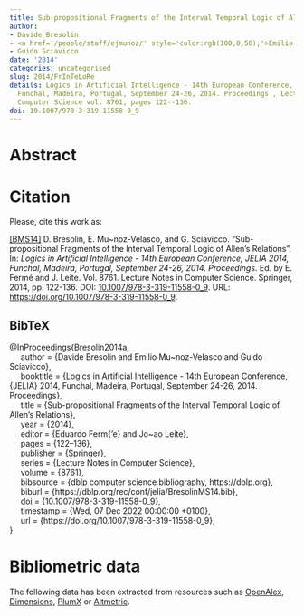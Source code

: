 ```yaml
---
title: Sub-propositional Fragments of the Interval Temporal Logic of Allen's Relations
author:
- Davide Bresolin
- <a href='/people/staff/ejmunoz/' style='color:rgb(100,0,50);'>Emilio Muñoz Velasco</a>
- Guido Sciavicco
date: '2014'
categories: uncategorised
slug: 2014/FrInTeLoRe
details: Logics in Artificial Intelligence - 14th European Conference, {JELIA} 2014,
  Funchal, Madeira, Portugal, September 24-26, 2014. Proceedings , Lecture Notes in
  Computer Science vol. 8761, pages 122--136.
doi: 10.1007/978-3-319-11558-0_9
---
```




# Abstract










# Citation
Please, cite this work as:


<a name=bib-Bresolin2014a></a>[[BMS14]](#cite-Bresolin2014a) D. Bresolin, E. Mu~noz-Velasco, and G. Sciavicco. “Sub-propositional Fragments of the Interval Temporal Logic of Allen's Relations”. In: _Logics in Artificial Intelligence - 14th European Conference, JELIA 2014, Funchal, Madeira, Portugal, September 24-26, 2014. Proceedings_. Ed. by E. Fermé and J. Leite. Vol. 8761. Lecture Notes in Computer Science. Springer, 2014, pp. 122-136. DOI: [10.1007/978-3-319-11558-0\_9](https://doi.org/10.1007%2F978-3-319-11558-0%5C_9). URL: [https://doi.org/10.1007/978-3-319-11558-0\_9](https://doi.org/10.1007/978-3-319-11558-0\_9).

::: {.callout-note appearance="minimal" collapse=true}

## BibTeX

@InProceedings{Bresolin2014a,<br>&nbsp;&nbsp;&nbsp;&nbsp;  author = {Davide Bresolin and Emilio Mu~noz-Velasco and Guido Sciavicco},<br>&nbsp;&nbsp;&nbsp;&nbsp;  booktitle = {Logics in Artificial Intelligence - 14th European Conference, {JELIA} 2014, Funchal, Madeira, Portugal, September 24-26, 2014. Proceedings},<br>&nbsp;&nbsp;&nbsp;&nbsp;  title = {Sub-propositional Fragments of the Interval Temporal Logic of Allen's Relations},<br>&nbsp;&nbsp;&nbsp;&nbsp;  year = {2014},<br>&nbsp;&nbsp;&nbsp;&nbsp;  editor = {Eduardo Ferm{\a'e} and Jo~ao Leite},<br>&nbsp;&nbsp;&nbsp;&nbsp;  pages = {122--136},<br>&nbsp;&nbsp;&nbsp;&nbsp;  publisher = {Springer},<br>&nbsp;&nbsp;&nbsp;&nbsp;  series = {Lecture Notes in Computer Science},<br>&nbsp;&nbsp;&nbsp;&nbsp;  volume = {8761},<br>&nbsp;&nbsp;&nbsp;&nbsp;  bibsource = {dblp computer science bibliography, https://dblp.org},<br>&nbsp;&nbsp;&nbsp;&nbsp;  biburl = {https://dblp.org/rec/conf/jelia/BresolinMS14.bib},<br>&nbsp;&nbsp;&nbsp;&nbsp;  doi = {10.1007/978-3-319-11558-0\_9},<br>&nbsp;&nbsp;&nbsp;&nbsp;  timestamp = {Wed, 07 Dec 2022 00:00:00 +0100},<br>&nbsp;&nbsp;&nbsp;&nbsp;  url = {https://doi.org/10.1007/978-3-319-11558-0\_9},<br>}

:::



# Bibliometric data


The following data has been extracted from resources such as [OpenAlex](https://openalex.org/), [Dimensions](https://app.dimensions.ai/), [PlumX](https://www.elsevier.com/insights/metrics/plumx) or [Altmetric](https://www.altmetric.com/).

<div style="display: flex; justify-content: center; align-items: center; height: 100%;">
<span class="__dimensions_badge_embed__" data-doi="10.1007/978-3-319-11558-0_9" data-legend="always"></span></div><script async src="https://badge.dimensions.ai/badge.js" charset="utf-8"></script>

<div style="display: flex; justify-content: center; align-items: center; height: 100%;">
<a href="https://plu.mx/plum/a/?doi=10.1007/978-3-319-11558-0_9" class="plumx-details" data-site="plum" data-hide-when-empty="true">Sub-propositional Fragments of the Interval Temporal Logic of Allen's Relations</a></div>

<div style="display: flex; justify-content: center; align-items: center; height: 100%;">
<script type="text/javascript" src="https://d1bxh8uas1mnw7.cloudfront.net/assets/embed.js"></script><div data-badge-type="medium-donut" class="altmetric-embed" data-badge-details="right" data-doi="10.1007/978-3-319-11558-0_9"></div></div>


## Cites

The following graph plots the number of cites received by this work from its publication, on a yearly basis.

```r
#| echo: false
#| results: asis
#| warning: false
#| message: false
source(here::here('scripts', 'manage_publications.R'))
df <- readRDS('citation_history.rds')
plot_citation_history(df)
```



## Papers citing this work

The following is a non-exhaustive list of papers that cite this work:


<a name=bib-Artale_2015></a>[[1]](#cite-Artale_2015) A. Artale, R. Kontchakov, V. Ryzhikov, et al. “Tractable Interval Temporal Propositional and Description Logics”. In: _Proceedings of the AAAI Conference on Artificial Intelligence_ 29.1 (Feb. 2015). ISSN: 2159-5399. DOI: [10.1609/aaai.v29i1.9406](https://doi.org/10.1609%2Faaai.v29i1.9406). URL: [http://dx.doi.org/10.1609/aaai.v29i1.9406](http://dx.doi.org/10.1609/aaai.v29i1.9406).

<a name=bib-Bresolin_2017></a>[[2]](#cite-Bresolin_2017) D. Bresolin, A. Kurucz, E. Muñoz-Velasco, et al. “Horn Fragments of the Halpern-Shoham Interval Temporal Logic”. In: _ACM Transactions on Computational Logic_ 18.3 (Jul. 2017), p. 1–39. ISSN: 1557-945X. DOI: [10.1145/3105909](https://doi.org/10.1145%2F3105909). URL: [http://dx.doi.org/10.1145/3105909](http://dx.doi.org/10.1145/3105909).

<a name=bib-Bresolin_2016></a>[[3]](#cite-Bresolin_2016) D. Bresolin, E. Muñoz-Velasco, and G. Sciavicco. “On the Expressive Power of Sub-Propositional Fragments of Modal Logic”. In: _Electronic Proceedings in Theoretical Computer Science_ 226 (Sep. 2016), p. 91–104. ISSN: 2075-2180. DOI: [10.4204/eptcs.226.7](https://doi.org/10.4204%2Feptcs.226.7). URL: [http://dx.doi.org/10.4204/eptcs.226.7](http://dx.doi.org/10.4204/eptcs.226.7).

<a name=bib-Mu_oz_Velasco_2015></a>[[4]](#cite-Mu_oz_Velasco_2015) E. Muñoz-Velasco, M. Pelegrín-García, P. Sala, et al. “On Coarser Interval Temporal Logics and their Satisfiability Problem”. In: _Advances in Artificial Intelligence_. Springer International Publishing, 2015, p. 105–115. ISBN: 9783319245980. DOI: [10.1007/978-3-319-24598-0_10](https://doi.org/10.1007%2F978-3-319-24598-0_10). URL: [http://dx.doi.org/10.1007/978-3-319-24598-0_10](http://dx.doi.org/10.1007/978-3-319-24598-0_10).

<a name=bib-Mu_oz_Velasco_2019></a>[[5]](#cite-Mu_oz_Velasco_2019) E. Muñoz-Velasco, M. Pelegrín, P. Sala, et al. “On coarser interval temporal logics”. In: _Artificial Intelligence_ 266 (Jan. 2019), p. 1–26. ISSN: 0004-3702. DOI: [10.1016/j.artint.2018.09.001](https://doi.org/10.1016%2Fj.artint.2018.09.001). URL: [http://dx.doi.org/10.1016/j.artint.2018.09.001](http://dx.doi.org/10.1016/j.artint.2018.09.001).

<a name=bib-Sciavicco_2019></a>[[6]](#cite-Sciavicco_2019) G. Sciavicco, I. E. Stan, and A. Vaccari. “Towards a General Method for Logical Rule Extraction from Time Series”. In: _From Bioinspired Systems and Biomedical Applications to Machine Learning_. Springer International Publishing, 2019, p. 3–12. ISBN: 9783030196516. DOI: [10.1007/978-3-030-19651-6_1](https://doi.org/10.1007%2F978-3-030-19651-6_1). URL: [http://dx.doi.org/10.1007/978-3-030-19651-6_1](http://dx.doi.org/10.1007/978-3-030-19651-6_1).

<a name=bib-Wa_ga_2016></a>[[7]](#cite-Wa_ga_2016) P. A. Wałęga. “Computational Complexity of a Hybridized Horn Fragment of Halpern-Shoham Logic”. In: _Logic and Its Applications_. Springer Berlin Heidelberg, Dec. 2016, p. 224–238. ISBN: 9783662540695. DOI: [10.1007/978-3-662-54069-5_17](https://doi.org/10.1007%2F978-3-662-54069-5_17). URL: [http://dx.doi.org/10.1007/978-3-662-54069-5_17](http://dx.doi.org/10.1007/978-3-662-54069-5_17).

<a name=bib-Wa_ga_20191></a>[[8]](#cite-Wa_ga_20191) P. A. Wałęga. “Computational Complexity of Core Fragments of Modal Logics T, K4, and S4”. In: _Logics in Artificial Intelligence_. Springer International Publishing, 2019, p. 744–759. ISBN: 9783030195700. DOI: [10.1007/978-3-030-19570-0_48](https://doi.org/10.1007%2F978-3-030-19570-0_48). URL: [http://dx.doi.org/10.1007/978-3-030-19570-0_48](http://dx.doi.org/10.1007/978-3-030-19570-0_48).

<a name=bib-Wa_ga_2019></a>[[9]](#cite-Wa_ga_2019) P. A. Wałęga. “Hybrid fragments of Halpern–Shoham logic and their expressive power”. In: _Theoretical Computer Science_ 797 (Dec. 2019), p. 102–128. ISSN: 0304-3975. DOI: [10.1016/j.tcs.2019.01.014](https://doi.org/10.1016%2Fj.tcs.2019.01.014). URL: [http://dx.doi.org/10.1016/j.tcs.2019.01.014](http://dx.doi.org/10.1016/j.tcs.2019.01.014).

<a name=bib-Wa_ga_2017></a>[[10]](#cite-Wa_ga_2017) P. A. Wałęga. “Searching for Well-Behaved Fragments of Halpern-Shoham Logic”. In: _Proceedings of the Twenty-Sixth International Joint Conference on Artificial Intelligence_. IJCAI-2017. International Joint Conferences on Artificial Intelligence Organization, Aug. 2017, p. 5219–5220. DOI: [10.24963/ijcai.2017/769](https://doi.org/10.24963%2Fijcai.2017%2F769). URL: [http://dx.doi.org/10.24963/ijcai.2017/769](http://dx.doi.org/10.24963/ijcai.2017/769).

